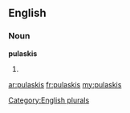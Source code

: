 ==English==

===Noun===
'''pulaskis'''

# {{plural of|[[pulaski]]}}

[[Category:English plurals]]

[[ar:pulaskis]]
[[fr:pulaskis]]
[[my:pulaskis]]